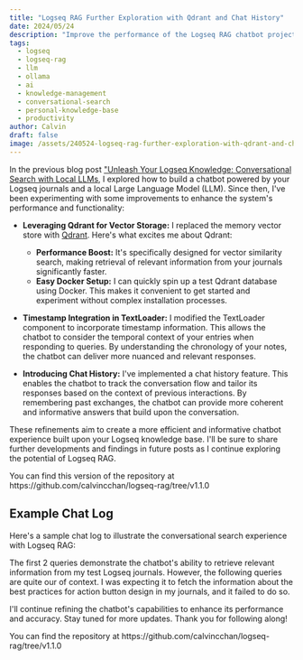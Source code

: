 ```yaml
---
title: "Logseq RAG Further Exploration with Qdrant and Chat History"
date: 2024/05/24
description: "Improve the performance of the Logseq RAG chatbot project."
tags:
  - logseq
  - logseq-rag
  - llm
  - ollama
  - ai
  - knowledge-management
  - conversational-search
  - personal-knowledge-base
  - productivity
author: Calvin
draft: false
image: /assets/240524-logseq-rag-further-exploration-with-qdrant-and-chat-history.jpg
---
```



In the previous blog post ["Unleash Your Logseq Knowledge: Conversational Search
with Local LLMs](./240519-conversational-search-on-logseq-with-local-llms), I explored
how to build a chatbot powered by your Logseq journals and a local Large Language
Model (LLM). Since then, I've been experimenting with some improvements to enhance
the system's performance and functionality:

- **Leveraging Qdrant for Vector Storage:** I replaced the memory vector store with [Qdrant](https://qdrant.com/). Here's what excites me about Qdrant:

  - **Performance Boost:** It's specifically designed for vector similarity search, making retrieval of relevant information from your journals significantly faster.
  - **Easy Docker Setup:** I can quickly spin up a test Qdrant database using Docker. This makes it convenient to get started and experiment without complex installation processes.

- **Timestamp Integration in TextLoader:** I modified the TextLoader component to incorporate timestamp information. This allows the chatbot to consider the temporal context of your entries when responding to queries. By understanding the chronology of your notes, the chatbot can deliver more nuanced and relevant responses.

- **Introducing Chat History:** I've implemented a chat history feature. This enables the chatbot to track the conversation flow and tailor its responses based on the context of previous interactions. By remembering past exchanges, the chatbot can provide more coherent and informative answers that build upon the conversation.

These refinements aim to create a more efficient and informative chatbot experience built upon your Logseq knowledge base. I'll be sure to share further developments and findings in future posts as I continue exploring the potential of Logseq RAG.

<Callout>
  You can find this version of the repository at
  https://github.com/calvincchan/logseq-rag/tree/v1.1.0
</Callout>

## Example Chat Log

Here's a sample chat log to illustrate the conversational search experience with Logseq RAG:

<YouTube id="wxpNUKsJTl0" />

The first 2 queries demonstrate the chatbot's ability to retrieve relevant information from my test Logseq journals. However, the following queries are quite our of context. I was expecting it to fetch the information about the best practices for action button design in my journals, and it failed to do so.

I'll continue refining the chatbot's capabilities to enhance its performance and accuracy. Stay tuned for more updates. Thank you for following along!

<Callout>
  You can find the repository at
  https://github.com/calvincchan/logseq-rag/tree/v1.1.0
</Callout>

